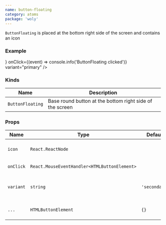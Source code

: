 ```yaml
---
name: button-floating
category: atoms
package: 'woly'
---
```



`ButtonFloating` is placed at the bottom right side of the screen and contains an icon

### Example

<Playground>
  <ButtonFloating
    icon={<SearchIcon />}
    onClick={(event) => console.info('ButtonFloating clicked')}
    variant="primary"
  />
</Playground>

### Kinds

| Name             | Description                                              |
| ---------------- | -------------------------------------------------------- |
| `ButtonFloating` | Base round button at the bottom right side of the screen |

### Props

| Name      | Type                                         | Default       | Description                                        |
| --------- | -------------------------------------------- | --------------| -------------------------------------------------- |
| `icon`    | `React.ReactNode`                            |               | Set the icon component inside the button           |
| `onClick` | `React.MouseEventHandler<HTMLButtonElement>` |               | Callback when button clicked                       |
| `variant` | `string`                                     | `'secondary'` | Variant prop to style ButtonFloating component     |
| `...`     | `HTMLButtonElement`                          | `{}`          | Other props are inherited from `HTMLButtonElement` |
